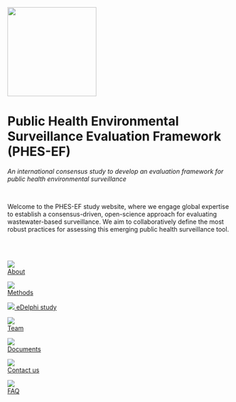 
::: centered_content
![](assets/phes-ef-logo_colour.svg){width="200"}

# Public Health Environmental Surveillance Evaluation Framework (PHES-EF)

*An international consensus study to develop an evaluation framework for public health environmental surveillance*
:::
\

::: centered_content
Welcome to the PHES-EF study website, where we engage global expertise to establish a consensus-driven, open-science approach for evaluating wastewater-based surveillance. We aim to collaboratively define the most robust practices for assessing this emerging public health surveillance tool.
:::

\
\

:::: {.icon-row}
::: {.flex-item}
[![](assets/about.svg)  
About](about.qmd)
:::

::: {.flex-item}
[![](assets/study.svg)  
Methods](methods.qmd)
:::

::: {.flex-item}
[![](assets/clipboard.svg) 
 eDelphi study](delphi.qmd)
:::

::: {.flex-item}
[![](assets/team.svg)  
Team](team.qmd)
:::

::: {.flex-item}
[![](assets/docs.svg)  
Documents](documents.qmd)
:::

::: {.flex-item}
[![](assets/contact.svg)  
Contact us](contact.qmd)
:::

::: {.flex-item}
[![](assets/faq.svg)  
FAQ](faq.qmd)
:::
::::

